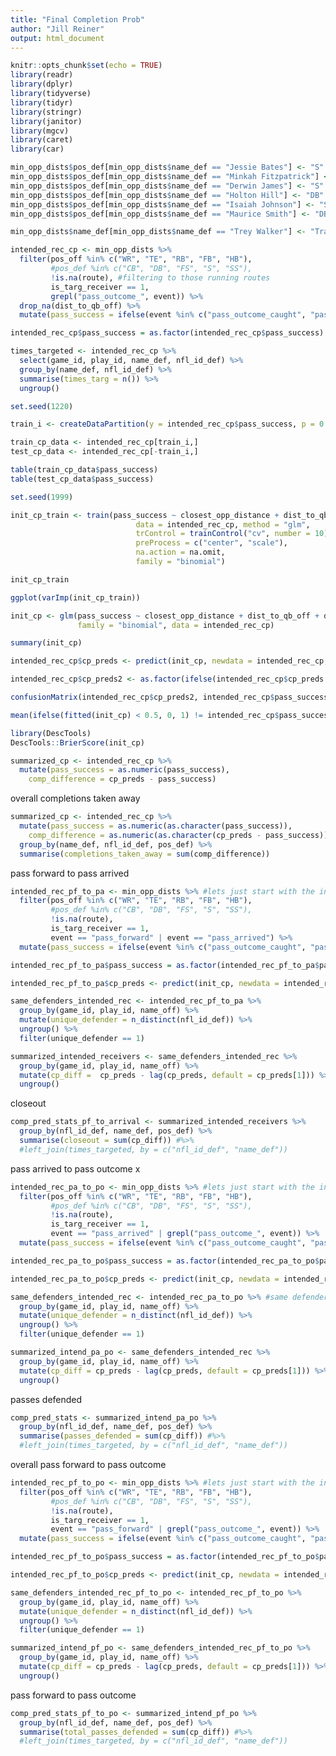 ```yaml
---
title: "Final Completion Prob"
author: "Jill Reiner"
output: html_document
---
```


```r
knitr::opts_chunk$set(echo = TRUE)
library(readr)
library(dplyr)
library(tidyverse)
library(tidyr)
library(stringr)
library(janitor)
library(mgcv)
library(caret)
library(car)
```

```r
min_opp_dists$pos_def[min_opp_dists$name_def == "Jessie Bates"] <- "S"
min_opp_dists$pos_def[min_opp_dists$name_def == "Minkah Fitzpatrick"] <- "S"
min_opp_dists$pos_def[min_opp_dists$name_def == "Derwin James"] <- "S"
min_opp_dists$pos_def[min_opp_dists$name_def == "Holton Hill"] <- "DB"
min_opp_dists$pos_def[min_opp_dists$name_def == "Isaiah Johnson"] <- "S"
min_opp_dists$pos_def[min_opp_dists$name_def == "Maurice Smith"] <- "DB"

min_opp_dists$name_def[min_opp_dists$name_def == "Trey Walker"] <- "Tracy Walker"
```

```r
intended_rec_cp <- min_opp_dists %>% 
  filter(pos_off %in% c("WR", "TE", "RB", "FB", "HB"),
         #pos_def %in% c("CB", "DB", "FS", "S", "SS"),
         !is.na(route), #filtering to those running routes
         is_targ_receiver == 1,
         grepl("pass_outcome_", event)) %>% 
  drop_na(dist_to_qb_off) %>%
  mutate(pass_success = ifelse(event %in% c("pass_outcome_caught", "pass_outcome_touchdown"), 1,0))

intended_rec_cp$pass_success = as.factor(intended_rec_cp$pass_success)
```

```r
times_targeted <- intended_rec_cp %>%
  select(game_id, play_id, name_def, nfl_id_def) %>%
  group_by(name_def, nfl_id_def) %>%
  summarise(times_targ = n()) %>%
  ungroup()
```

```r
set.seed(1220)

train_i <- createDataPartition(y = intended_rec_cp$pass_success, p = 0.75, list = FALSE) %>% as.numeric()

train_cp_data <- intended_rec_cp[train_i,]
test_cp_data <- intended_rec_cp[-train_i,]
```

```r
table(train_cp_data$pass_success)
table(test_cp_data$pass_success)
```

```r
set.seed(1999)

init_cp_train <- train(pass_success ~ closest_opp_distance + dist_to_qb_off + dist_to_qb_def + x_off + y_off + s_off*s_def + dir_off*dir_def + o_off*o_def + dis_off*dis_def + yardline_number, 
                            data = intended_rec_cp, method = "glm",
                            trControl = trainControl("cv", number = 10),
                            preProcess = c("center", "scale"),
                            na.action = na.omit,
                            family = "binomial")

init_cp_train
```

```r
ggplot(varImp(init_cp_train))
```

```r
init_cp <- glm(pass_success ~ closest_opp_distance + dist_to_qb_off + dist_to_qb_def + x_off + y_off + s_def + yardline_number, 
               family = "binomial", data = intended_rec_cp)

summary(init_cp)
```

```r
intended_rec_cp$cp_preds <- predict(init_cp, newdata = intended_rec_cp, type = "response")

intended_rec_cp$cp_preds2 <- as.factor(ifelse(intended_rec_cp$cp_preds > .5, "1", "0"))

confusionMatrix(intended_rec_cp$cp_preds2, intended_rec_cp$pass_success)
```

```r
mean(ifelse(fitted(init_cp) < 0.5, 0, 1) != intended_rec_cp$pass_success) #misclassification rate

library(DescTools)
DescTools::BrierScore(init_cp)
```


```r
summarized_cp <- intended_rec_cp %>%
  mutate(pass_success = as.numeric(pass_success),
    comp_difference = cp_preds - pass_success)
```

overall completions taken away
```r
summarized_cp <- intended_rec_cp %>%
  mutate(pass_success = as.numeric(as.character(pass_success)),
    comp_difference = as.numeric(as.character(cp_preds - pass_success))) %>%
  group_by(name_def, nfl_id_def, pos_def) %>%
  summarise(completions_taken_away = sum(comp_difference))
```

pass forward to pass arrived
```r
intended_rec_pf_to_pa <- min_opp_dists %>% #lets just start with the intended receiver and get those CPs
  filter(pos_off %in% c("WR", "TE", "RB", "FB", "HB"),
         #pos_def %in% c("CB", "DB", "FS", "S", "SS"),
         !is.na(route),
         is_targ_receiver == 1,
         event == "pass_forward" | event == "pass_arrived") %>%
  mutate(pass_success = ifelse(event %in% c("pass_outcome_caught", "pass_outcome_touchdown"), 1,0))

intended_rec_pf_to_pa$pass_success = as.factor(intended_rec_pf_to_pa$pass_success)
```

```r
intended_rec_pf_to_pa$cp_preds <- predict(init_cp, newdata = intended_rec_pf_to_pa, type = "response")
```

```r
same_defenders_intended_rec <- intended_rec_pf_to_pa %>%
  group_by(game_id, play_id, name_off) %>%
  mutate(unique_defender = n_distinct(nfl_id_def)) %>%
  ungroup() %>%
  filter(unique_defender == 1)
```

```r
summarized_intended_receivers <- same_defenders_intended_rec %>%
  group_by(game_id, play_id, name_off) %>%
  mutate(cp_diff =  cp_preds - lag(cp_preds, default = cp_preds[1])) %>%
  ungroup()
```

closeout
```r
comp_pred_stats_pf_to_arrival <- summarized_intended_receivers %>%
  group_by(nfl_id_def, name_def, pos_def) %>%
  summarise(closeout = sum(cp_diff)) #%>%
  #left_join(times_targeted, by = c("nfl_id_def", "name_def"))
```

pass arrived to pass outcome x
```r
intended_rec_pa_to_po <- min_opp_dists %>% #lets just start with the intended receiver and get those CPs
  filter(pos_off %in% c("WR", "TE", "RB", "FB", "HB"),
         #pos_def %in% c("CB", "DB", "FS", "S", "SS"),
         !is.na(route),
         is_targ_receiver == 1,
         event == "pass_arrived" | grepl("pass_outcome_", event)) %>%
  mutate(pass_success = ifelse(event %in% c("pass_outcome_caught", "pass_outcome_touchdown"), 1,0))

intended_rec_pa_to_po$pass_success = as.factor(intended_rec_pa_to_po$pass_success)
```

```r
intended_rec_pa_to_po$cp_preds <- predict(init_cp, newdata = intended_rec_pa_to_po, type = "response")
```

```r
same_defenders_intended_rec <- intended_rec_pa_to_po %>% #same defenders from arrival to outcome
  group_by(game_id, play_id, name_off) %>%
  mutate(unique_defender = n_distinct(nfl_id_def)) %>%
  ungroup() %>%
  filter(unique_defender == 1)
```

```r
summarized_intend_pa_po <- same_defenders_intended_rec %>%
  group_by(game_id, play_id, name_off) %>%
  mutate(cp_diff = cp_preds - lag(cp_preds, default = cp_preds[1])) %>%
  ungroup()
```

passes defended
```r
comp_pred_stats <- summarized_intend_pa_po %>%
  group_by(nfl_id_def, name_def, pos_def) %>%
  summarise(passes_defended = sum(cp_diff)) #%>%
  #left_join(times_targeted, by = c("nfl_id_def", "name_def"))
```

overall pass forward to pass outcome
```r
intended_rec_pf_to_po <- min_opp_dists %>% #lets just start with the intended receiver and get those CPs
  filter(pos_off %in% c("WR", "TE", "RB", "FB", "HB"),
         #pos_def %in% c("CB", "DB", "FS", "S", "SS"),
         !is.na(route),
         is_targ_receiver == 1,
         event == "pass_forward" | grepl("pass_outcome_", event)) %>%
  mutate(pass_success = ifelse(event %in% c("pass_outcome_caught", "pass_outcome_touchdown"), 1,0))

intended_rec_pf_to_po$pass_success = as.factor(intended_rec_pf_to_po$pass_success)
```

```r
intended_rec_pf_to_po$cp_preds <- predict(init_cp, newdata = intended_rec_pf_to_po, type = "response")
```

```r
same_defenders_intended_rec_pf_to_po <- intended_rec_pf_to_po %>%
  group_by(game_id, play_id, name_off) %>%
  mutate(unique_defender = n_distinct(nfl_id_def)) %>%
  ungroup() %>%
  filter(unique_defender == 1)
```

```r
summarized_intend_pf_po <- same_defenders_intended_rec_pf_to_po %>%
  group_by(game_id, play_id, name_off) %>%
  mutate(cp_diff = cp_preds - lag(cp_preds, default = cp_preds[1])) %>%
  ungroup()
```

pass forward to pass outcome
```r
comp_pred_stats_pf_to_po <- summarized_intend_pf_po %>%
  group_by(nfl_id_def, name_def, pos_def) %>%
  summarise(total_passes_defended = sum(cp_diff)) #%>%
  #left_join(times_targeted, by = c("nfl_id_def", "name_def"))
```